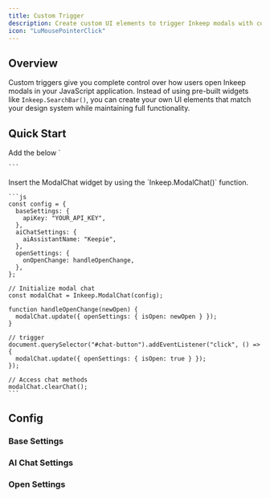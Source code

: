```yaml
---
title: Custom Trigger
description: Create custom UI elements to trigger Inkeep modals with complete control over appearance and behavior in JavaScript.
icon: "LuMousePointerClick"
---
```


## Overview

Custom triggers give you complete control over how users open Inkeep modals in your JavaScript application. Instead of using pre-built widgets like `Inkeep.SearchBar()`, you can create your own UI elements that match your design system while maintaining full functionality.

## Quick Start

<Steps>
  <Step>
    Add the below `<script>` tag to the `<head>` or `<body>` of your website.

    ```html
    <script
        type="module"
        src="https://cdn.jsdelivr.net/npm/@inkeep/agents-ui-js@0.15/dist/embed.js"
        defer

> </script>

    ```

  </Step>
  <Step>
    Insert the ModalChat widget by using the `Inkeep.ModalChat()` function.

    ```js
    const config = {
      baseSettings: {
        apiKey: "YOUR_API_KEY",
      },
      aiChatSettings: {
        aiAssistantName: "Keepie",
      },
      openSettings: {
        onOpenChange: handleOpenChange,
      },
    };

    // Initialize modal chat
    const modalChat = Inkeep.ModalChat(config);

    function handleOpenChange(newOpen) {
      modalChat.update({ openSettings: { isOpen: newOpen } });
    }

    // trigger
    document.querySelector("#chat-button").addEventListener("click", () => {
      modalChat.update({ openSettings: { isOpen: true } });
    });

    // Access chat methods
    modalChat.clearChat();
    ```

  </Step>
</Steps>

## Config

<AutoTypeTable
  path="./content/docs/talk-to-your-agents/types.ts"
  name="InkeepModalChatProps"
/>

### Base Settings

<AutoTypeTable
  path="./content/docs/talk-to-your-agents/types.ts"
  name="InkeepBaseSettings"
/>

### AI Chat Settings

<AutoTypeTable
  path="./content/docs/talk-to-your-agents/types.ts"
  name="InkeepAIChatSettings"
/>

### Open Settings

<AutoTypeTable
  path="./content/docs/talk-to-your-agents/types.ts"
  name="OpenSettingsModal"
/>

